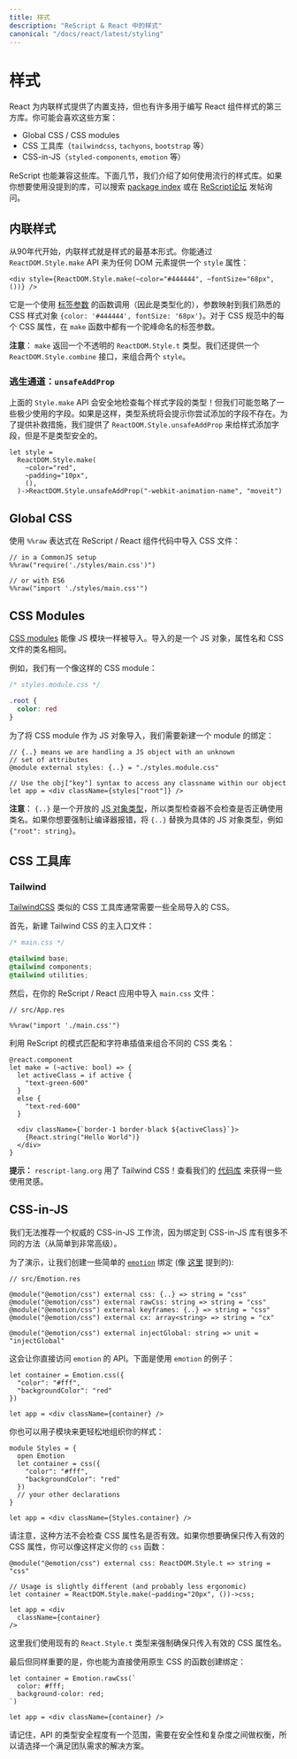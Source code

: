 ```yaml
---
title: 样式
description: "ReScript & React 中的样式"
canonical: "/docs/react/latest/styling"
---
```


<!-- # Styling -->
# 样式

<!-- React comes with builtin support for inline styles, but there are also a number of third party libraries for styling React components. You might be comfortable with a specific setup, like: -->
React 为内联样式提供了内置支持，但也有许多用于编写 React 组件样式的第三方库。你可能会喜欢这些方案：

<!-- - Global CSS / CSS modules
- CSS utility libraries (`tailwindcss`, `tachyons`, `bootstrap` etc.)
- CSS-in-JS (`styled-components`, `emotion`, etc.) -->
- Global CSS / CSS modules
- CSS 工具库（`tailwindcss`, `tachyons`, `bootstrap` 等）
- CSS-in-JS（`styled-components`, `emotion` 等）

<!-- If they work in JS then they almost certainly work in ReScript. In the next few sections, we've shared some ideas for working with popular libraries. If you're interested in working with one you don't see here, search the [package index](https://rescript-lang.org/packages) or post in [the forum](https://forum.rescript-lang.org). -->
ReScript 也能兼容这些库。下面几节，我们介绍了如何使用流行的样式库。如果你想要使用没提到的库，可以搜索 [package index](https://rescript-lang.org/packages) 或在 [ReScript论坛](https://forum.rescript-lang.org) 发帖询问。

<!-- ## Inline Styles -->
## 内联样式

<!-- This is the most basic form of styling, coming straight from the 90s. You can apply a `style` attribute to any DOM element with our `ReactDOM.Style.make` API: -->
从90年代开始，内联样式就是样式的最基本形式。你能通过 `ReactDOM.Style.make` API 来为任何 DOM 元素提供一个 `style` 属性：

```res
<div style={ReactDOM.Style.make(~color="#444444", ~fontSize="68px", ())} />
```

<!-- It's a [labeled](/docs/manual/latest/function#labeled-arguments) (therefore typed) function call that maps to the familiar style object `{color: '#444444', fontSize: '68px'}`. For every CSS attribute in the CSS specfication, there is a camelCased label in our `make` function. -->
它是一个使用 [标签参数](/docs-cn/manual/latest/function#标签参数) 的函数调用（因此是类型化的），参数映射到我们熟悉的 CSS 样式对象 `{color: '#444444', fontSize: '68px'}`。对于 CSS 规范中的每个 CSS 属性，在 `make` 函数中都有一个驼峰命名的标签参数。

<!-- **Note** that `make` returns an opaque `ReactDOM.Style.t` type that you can't read into. We also expose a `ReactDOM.Style.combine` that takes in two `style`s and combine them. -->
**注意**： `make` 返回一个不透明的 `ReactDOM.Style.t` 类型。我们还提供一个 `ReactDOM.Style.combine` 接口，来组合两个 `style`。

<!-- ### Escape Hatch: `unsafeAddProp` -->
### 逃生通道：`unsafeAddProp`

<!-- The above `Style.make` API will safely type check every style field! However, we might have missed some more esoteric fields. If that's the case, the type system will tell you that the field you're trying to add doesn't exist. To remediate this, we're exposing a `ReactDOM.Style.unsafeAddProp` to dangerously add a field to a style: -->
上面的 `Style.make` API 会安全地检查每个样式字段的类型！但我们可能忽略了一些极少使用的字段。如果是这样，类型系统将会提示你尝试添加的字段不存在。为了提供补救措施，我们提供了 `ReactDOM.Style.unsafeAddProp` 来给样式添加字段，但是不是类型安全的。

```res
let style =
  ReactDOM.Style.make(
    ~color="red",
    ~padding="10px",
    (),
  )->ReactDOM.Style.unsafeAddProp("-webkit-animation-name", "moveit")
```

<!-- ## Global CSS -->
## Global CSS

<!-- Use a `%%raw` expression to import CSS files within your ReScript / React component code: -->
使用 `%%raw` 表达式在 ReScript / React 组件代码中导入 CSS 文件：

```rescript
// in a CommonJS setup
%%raw("require('./styles/main.css')")

// or with ES6
%%raw("import './styles/main.css'")
```

<!-- ## CSS Modules -->
## CSS Modules

<!-- [CSS modules](https://github.com/css-modules/css-modules) can be imported like any other JS module. The imported value is a JS object, with attributes equivalent to each classname defined in the CSS file. -->
[CSS modules](https://github.com/css-modules/css-modules) 能像 JS 模块一样被导入。导入的是一个 JS 对象，属性名和 CSS 文件的类名相同。

<!-- As an example, let's say we have a CSS module like this: -->
例如，我们有一个像这样的 CSS module：

```css
/* styles.module.css */

.root {
  color: red
}
```

<!-- We now need to create a module binding that imports our styles as a JS object:  -->
为了将 CSS module 作为 JS 对象导入，我们需要新建一个 module 的绑定：

```res
// {..} means we are handling a JS object with an unknown
// set of attributes
@module external styles: {..} = "./styles.module.css"

// Use the obj["key"] syntax to access any classname within our object
let app = <div className={styles["root"]} />
```

<!-- **Note:** `{..}` is an open [JS object type](/docs/manual/latest/object#type-declaration), which means the type checker will not type check correct classname usage. If you want to enforce compiler errors, replace `{..}` with a concrete JS object type, such as `{"root": string}`. -->
**注意**： `{..}` 是一个开放的 [JS 对象类型](/docs/manual/latest/object#type-declaration)，所以类型检查器不会检查是否正确使用类名。如果你想要强制让编译器报错，将 `{..}` 替换为具体的 JS 对象类型，例如 `{"root": string}`。


<!-- ## CSS Utility Libraries -->
## CSS 工具库

<!-- ### Tailwind -->
### Tailwind

<!-- CSS utility libraries like [TailwindCSS](https://tailwindcss.com) usually require some globally imported CSS. -->
[TailwindCSS](https://tailwindcss.com) 类似的 CSS 工具库通常需要一些全局导入的 CSS。

<!-- First, create your TailwindCSS main entrypoint file: -->
首先，新建 Tailwind CSS 的主入口文件：

```css
/* main.css */

@tailwind base;
@tailwind components;
@tailwind utilities;
```

<!-- Then, import your `main.css` file in your ReScript / React application: -->
然后，在你的 ReScript / React 应用中导入 `main.css` 文件：

```res
// src/App.res

%%raw("import './main.css'")
```

<!-- Utilize ReScript's pattern matching and string interpolations to combine different classnames: -->
利用 ReScript 的模式匹配和字符串插值来组合不同的 CSS 类名：

```res
@react.component
let make = (~active: bool) => {
  let activeClass = if active {
    "text-green-600"
  }
  else {
    "text-red-600"
  }

  <div className={`border-1 border-black ${activeClass}`}>
    {React.string("Hello World")}
  </div>
}
```

<!-- > **Hint:** `rescript-lang.org` actually uses TailwindCSS under the hood! Check out our [codebase](https://github.com/rescript-association/rescript-lang.org) to get some more inspiration on usage patterns. -->
**提示：** `rescript-lang.org` 用了 Tailwind CSS！查看我们的 [代码库](https://github.com/rescript-association/rescript-lang.org) 来获得一些使用灵感。


<!-- ## CSS-in-JS -->
## CSS-in-JS

<!-- There's no way we could recommend a definitive CSS-in-JS workflow, since there are many different approaches on how to bind to CSS-in-JS libraries (going from simple to very advanced). -->
我们无法推荐一个权威的 CSS-in-JS 工作流，因为绑定到 CSS-in-JS 库有很多不同的方法（从简单到非常高级）。

<!-- For demonstration purposes, let's create some simple bindings to e.g. [`emotion`](https://emotion.sh/docs/introduction) (as described [here](https://github.com/bloodyowl/rescript-react-starter-kit/blob/eca7055c59ba578b2d1994fc928d8f541a423e74/src/shared/Emotion.res)): -->
为了演示，让我们创建一些简单的 [`emotion`](https://emotion.sh/docs/introduction) 绑定 (像 [这里](https://github.com/bloodyowl/rescript-react-starter-kit/blob/eca7055c59ba578b2d1994fc928d8f541a423e74/src/shared/Emotion.res) 提到的):

```res
// src/Emotion.res

@module("@emotion/css") external css: {..} => string = "css"
@module("@emotion/css") external rawCss: string => string = "css"
@module("@emotion/css") external keyframes: {..} => string = "css"
@module("@emotion/css") external cx: array<string> => string = "cx"

@module("@emotion/css") external injectGlobal: string => unit = "injectGlobal"
```

<!-- This will give you straight-forward access to `emotion`'s apis. Here's how you'd use them in your app code: -->
这会让你直接访问 `emotion` 的 API。下面是使用 `emotion` 的例子：

```res
let container = Emotion.css({
  "color": "#fff",
  "backgroundColor": "red"
})

let app = <div className={container} />
```

<!-- You can also use submodules to organize your styles more easily: -->
你也可以用子模块来更轻松地组织你的样式：

```res
module Styles = {
  open Emotion
  let container = css({
    "color": "#fff",
    "backgroundColor": "red"
  })
  // your other declarations
}

let app = <div className={Styles.container} />
```

<!-- Please note that this approach will not check for invalid css attribute names. If you e.g. want to make sure that only valid CSS attributes are being passed, you could define your `css` function like this as well: -->
请注意，这种方法不会检查 CSS 属性名是否有效。如果你想要确保只传入有效的 CSS 属性，你可以像这样定义你的 `css` 函数：

```res
@module("@emotion/css") external css: ReactDOM.Style.t => string = "css"

// Usage is slightly different (and probably less ergonomic)
let container = ReactDOM.Style.make(~padding="20px", ())->css;

let app = <div
  className={container}
/>
```

<!-- Here we used the already existing `React.Style.t` type to enforce valid CSS attribute names. 
Last but not least, you can also bind to functions that let you use raw CSS directly: -->
这里我们使用现有的 `React.Style.t` 类型来强制确保只传入有效的 CSS 属性名。

最后但同样重要的是，你也能为直接使用原生 CSS 的函数创建绑定：

```res
let container = Emotion.rawCss(`
  color: #fff;
  background-color: red;
`)

let app = <div className={container} />
```

<!-- Please keep in mind that there's a spectrum on how type-safe an API can be (while being more / less complex to handle), so choose a solution that fits to your team's needs. -->
请记住，API 的类型安全程度有一个范围，需要在安全性和复杂度之间做权衡，所以请选择一个满足团队需求的解决方案。
